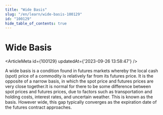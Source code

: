 ```yaml
---
title: "Wide Basis"
slug: "/en/learn/wide-basis-100129"
id: "100129"
hide_table_of_contents: true
---
```



# Wide Basis

<ArticleMeta id={100129} updatedAt={'2023-09-26 13:58:47'} />
<div className='border-solid border-b border-t-0 my-4 border-[var(--ifm-color-gray-300)]' />

A wide basis is a condition found in futures markets whereby the local cash (spot) price of a commodity is relatively far from its futures price. It is the opposite of a narrow basis, in which the spot price and futures prices are very close together.It is normal for there to be some difference between spot prices and futures prices, due to factors such as transportation and holding costs, interest rates, and uncertain weather. This is known as the basis. However wide, this gap typically converges as the expiration date of the futures contract approaches.
